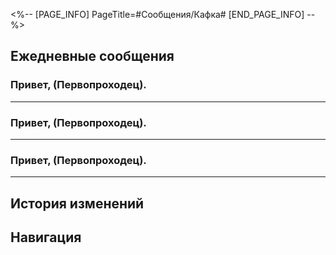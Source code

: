 <%-- [PAGE_INFO]
PageTitle=#Сообщения/Кафка#
[END_PAGE_INFO] --%>
{{Сообщение Инфобокс
|id          = 1005
|Название    = Неизвестный абонент
|Изображение = Персонаж Кафка Иконка.png
|Тип         = Персонаж
|Отправитель = Кафка
|ПодписьСоо  = 
|Фракция     = [[Другие]] (Перед завершением {{Дополнить}})<br />[[Охотники за Стелларонами]] (После завершения {{Дополнить}})
}}

==Ежедневные сообщения==
===Привет, (Первопроходец).===
{{Сообщения|текст =
:'''Неизвестный абонент:''' Привет, (Первопроходец).
:'''Неизвестный абонент:''' Это я.
:'''Неизвестный абонент:''' Хоть я и не с тобой, я знаю, что ты {{MC|ж=выполнила|м=выполнил}} много миссий.
:'''Неизвестный абонент:''' Хочу узнать, что ты думаешь.
:'''Неизвестный абонент:''' Что ты чувствуешь после завершения миссий?
:{Выбор} Удовлетворение.
::'''(Первопроходец):''' Удовлетворение.
::'''(Первопроходец):''' Хочу ещё.
::'''Неизвестный абонент:''' Вот как, понятно.
::'''Неизвестный абонент:''' Хорошо.
::'''Неизвестный абонент:''' Если мне понадобится помощь, я обращусь к тебе.
:{Выбор} Опустошение.
::'''(Первопроходец):''' Опустошение.
::'''(Первопроходец):''' Я ничего не помню.
::'''Неизвестный абонент:''' Вот как, понятно.
::'''Неизвестный абонент:''' Жаль.
::'''Неизвестный абонент:''' С этим я не смогу помочь.
:'''Неизвестный абонент:''' Ведь я всё та же.
:{Выбор} Я знаю.
::'''(Первопроходец):''' Да, я знаю.
::'''Неизвестный абонент:''' Ты понимаешь.
::'''Неизвестный абонент:''' Ничего не изменилось.
:{Выбор} Я ничего не помню.
::'''(Первопроходец):''' Я всё равно ничего не помню.
::'''Неизвестный абонент:''' Да, я знаю.
:'''Неизвестный абонент:''' Вот же ж... Я случайно испачкала своё пальто.
:'''Неизвестный абонент:''' Бесит.
:'''Неизвестный абонент:''' Миссия окончена, так что пойду разберусь с этим.
:'''Неизвестный абонент:''' До встречи.
:{Выбор} До встречи.
::'''(Первопроходец):''' До встречи.
:{Выбор} Не ищи меня.
::'''(Первопроходец):''' Не ищи меня.
:{{Диалог|Предупреждение}} Сообщение не доставлено: абонент не зарегистрирован в сети
}}
----

===Привет, (Первопроходец).===
{{Сообщения|текст =
:'''Неизвестный абонент:''' Привет, (Первопроходец).
:{Выбор} Это ты.
::'''(Первопроходец):''' Это ты.
::'''Неизвестный абонент:''' Да, это я.
::'''Неизвестный абонент:''' Ты сразу меня {{MC|ж=раскусила|м=раскусил}}.
:{Выбор} Кто ты?
::'''(Первопроходец):''' Кто ты?
::'''Неизвестный абонент:''' {{MC|ж=Забыла|м=Забыл}} меня?
::'''Неизвестный абонент:''' Если честно, не могу тебя винить.
:'''Неизвестный абонент:''' Как проходит жизнь на экспрессе?
:{Выбор} Немного скучаю по тебе.
::'''(Первопроходец):''' Немного скучаю по тебе.
::'''Неизвестный абонент:''' О, правда?
::{Выбор} Правда.
:::'''(Первопроходец):''' Правда.
:::'''(Первопроходец):''' Не веришь?
:::'''Неизвестный абонент:''' Верю.
:::'''Неизвестный абонент:''' Ты меня не видишь, но я правда рада это слышать.
:::'''Неизвестный абонент:''' Я так и знала.
::{Выбор} Нет.
:::'''(Первопроходец):''' Нет.
:::'''(Первопроходец):''' Ты видишь меня насквозь.
:::'''Неизвестный абонент:''' У меня всегда были сильные инстинкты.
:::'''Неизвестный абонент:''' Но...
::'''Неизвестный абонент:''' Пока ты с ними, я не волнуюсь.
::'''Неизвестный абонент:''' Помни об этом.
::'''Неизвестный абонент:''' Хорошо?
:{Выбор} Да-да, всё хорошо.
::'''(Первопроходец):''' Да-да, всё хорошо.
::'''(Первопроходец):''' Мне нравится моя нынешняя жизнь.
::'''Неизвестный абонент:''' Замечательно.
::'''Неизвестный абонент:''' Пока ты с ними, я не волнуюсь.
::'''Неизвестный абонент:''' Помни об этом.
::'''Неизвестный абонент:''' Хорошо?
:'''Неизвестный абонент:''' (Первопроходец)
:{Выбор} Ясно.
::'''(Первопроходец):''' Ясно.
:{Выбор} Оставь меня в покое.
::'''(Первопроходец):''' Оставь меня в покое.
:{{Диалог|Предупреждение}} Сообщение не доставлено: абонент не зарегистрирован в сети
}}
----

===Привет, (Первопроходец).===
{{Сообщения|текст =
:'''Неизвестный абонент:''' Привет, (Первопроходец).
:{Выбор} Что случилось?
::'''(Первопроходец):''' Что такое? Что-то случилось?
::'''Неизвестный абонент:''' Ничего, просто думаю о тебе.
:{Выбор} Снова ты.
::'''(Первопроходец):''' Это опять ты.
::'''Неизвестный абонент:''' Да, ты мне не {{MC|ж=рада|м=рад}}?
:'''Неизвестный абонент:''' Не ожидала, что окажусь совсем одна в этом кинотеатре.
:'''Неизвестный абонент:''' Мне казалось, у этого фильма больше поклонников.
:'''Неизвестный абонент:''' «Из прошлого».
:{Выбор} Пошла смотреть одна?
::'''(Первопроходец):''' Ты пошла смотреть одна?
::'''Неизвестный абонент:''' Если ты про других Охотников...
::'''Неизвестный абонент:''' У всех разные предпочтения, сложно сойтись в чём-то.
:{Выбор} Давай вместе в следующий раз.
::'''(Первопроходец):''' Давай посмотрим фильм вместе в следующий раз.
::'''Неизвестный абонент:''' Хорошо, я запомню.
:'''Неизвестный абонент:''' Какие фильмы тебе нравятся, (Первопроходец)?
:'''Неизвестный абонент:''' Сейчас.
:{Выбор} Байопики.
::'''(Первопроходец):''' Байопики.
::'''Неизвестный абонент:''' Мне тоже нравится узнавать о жизни других.
::'''Неизвестный абонент:''' Надеюсь, никто не решит снимать фильм о моей жизни.
::'''Неизвестный абонент:''' Не хочу, чтобы какой-то режиссёр меня интерпретировал.
:{Выбор} Боевики.
::'''(Первопроходец):''' Боевики.
::'''Неизвестный абонент:''' Я часто оказываюсь в ситуациях, подобных тем, что показывают в таких фильмах.
::'''Неизвестный абонент:''' Другим зрителям наверняка нравится, но мне не хватает погружения.
:{Выбор} Научная фантастика.
::'''(Первопроходец):''' Научная фантастика.
::'''Неизвестный абонент:''' Пусть действие разворачивается в будущем...
::'''Неизвестный абонент:''' То, что было в прошлом, часто повторяется.
:'''Неизвестный абонент:''' Ладно, фильм вот-вот начнётся.
:'''Неизвестный абонент:''' Поговорим позже, пока.
:{Выбор} Иди уже.
::'''(Первопроходец):''' Иди уже.
:{Выбор} Пока.
::'''(Первопроходец):''' Пока.
:{{Диалог|Предупреждение}} Сообщение не доставлено: абонент не зарегистрирован в сети
}}
----

==История изменений==
{{История изменений|3.5}}

==Навигация==
{{Сообщения Навбокс}}